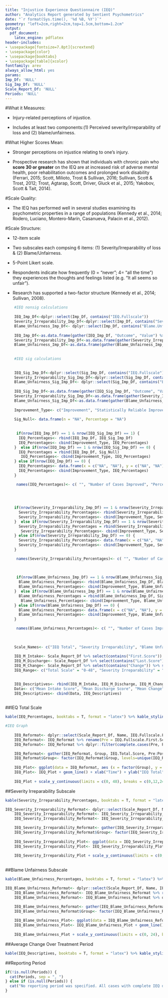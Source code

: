 ```yaml
---
title: "Injustice Experience Questionnaire (IEQ)"
author: "Analytics Report generated by Sentient Psychometrics"
date: "`r format(Sys.time(), '%d %B, %Y')`"
geometry: "left=2cm,right=2cm,top=1.5cm,bottom=1.2cm"
output:
  pdf_document:
    latex_engine: pdflatex
header-includes:
- \usepackage[fontsize=7.8pt]{scrextend}
- \usepackage{color}
- \usepackage{booktabs}
- \usepackage[table]{xcolor}
fontfamily: arev
always_allow_html: yes
params:
Imp_Df: 'NULL'
Sig_Imp_Df: 'NULL'
Scale_Report_Df: 'NULL'
Periods: 'NULL'
---
```



\begingroup\Large

\begin{center} \textbf{Information about the Injustice Experience Questionnaire (IEQ)} \end{center} 

#What it Measures: 

* Injury-related perceptions of injustice.

* Includes at least two components:(1) Perceived severity/irreparability of loss and (2) blame/unfairness.


#What Higher Scores Mean:

* Stronger perceptions on injustice relating to one's injury.

* Prospective research has shown that individuals with chronic pain who **score 30 or greater** on the IEQ are at increased risk of adverse mental health, poor rehabilitation outcomes and prolonged work disability (Ferrari, 2015; Scott, Milioto, Trost & Sullivan, 2016; Sullivan, Scott & Trost, 2012; Trost, Agtarap, Scott, Driver, Gluck et al., 2015; Yakobov, Scott & Tait, 2014). 


#Scale Quality:

* The IEQ has performed well in several studies examining its psychometric properties in a range of populations (Kennedy et al., 2014; Rodero, Luciano, Montero-Marín, Casanueva, Palacin et al., 2012). 

#Scale Structure: 

* 12-item scale

* Two subscales each compsing 6 items: (1) Severity/Irreparability of loss & (2) Blame/Unfairness.

* 5-Point Likert scale.

* Respondents indicate how frequently (0 = "never"; 4= "all the time") they experiences the thoughts and feelings listed (e.g. "It all seems so unfair"). 

* Research has supported a two-factor structure (Kennedy et al., 2014; Sullivan, 2008). 

\endgroup

\newpage

```r

    #IEQ nonsig calculations 
    
    IEQ_Imp_Df<-dplyr::select(Imp_Df, contains("IEQ.Fullscale"))
    Severity_Irreparability_Imp_Df<-dplyr::select(Imp_Df, contains("Severity.Irreparability"))
    Blame_Unfairness_Imp_Df<- dplyr::select(Imp_Df, contains("Blame.Unfairness"))
    
    IEQ_Imp_Df<-as.data.frame(gather(IEQ_Imp_Df, "Outcome", "Value") %>% na.omit() %>% count(Outcome,Value) %>% mutate(Percentage = paste0(round(100 * n/sum(n), 0), "%"))) %>% dplyr::filter(Value == "Yes") %>% dplyr::select(-c(Outcome,Value))
    Severity_Irreparability_Imp_Df<-as.data.frame(gather(Severity_Irreparability_Imp_Df, "Outcome", "Value") %>% na.omit() %>% count(Outcome,Value) %>% mutate(Percentage = paste0(round(100 * n/sum(n), 0), "%"))) %>% dplyr::filter(Value == "Yes") %>% dplyr::select(-c(Outcome,Value))
    Blame_Unfairness_Imp_Df<-as.data.frame(gather(Blame_Unfairness_Imp_Df, "Outcome", "Value") %>% na.omit() %>% count(Outcome,Value) %>% mutate(Percentage = paste0(round(100 * n/sum(n), 0), "%"))) %>% dplyr::filter(Value == "Yes") %>% dplyr::select(-c(Outcome,Value))
    
    
    #IEQ sig calculations
    
    
    IEQ_Sig_Imp_Df<-dplyr::select(Sig_Imp_Df, contains("IEQ.Fullscale"))
    Severity_Irreparability_Sig_Imp_Df<-dplyr::select(Sig_Imp_Df, contains("Severity.Irreparability"))
    Blame_Unfairness_Sig_Imp_Df<- dplyr::select(Sig_Imp_Df, contains("Blame.Unfairness"))
    
    IEQ_Sig_Imp_Df<-as.data.frame(gather(IEQ_Sig_Imp_Df, "Outcome", "Value") %>% na.omit() %>% count(Outcome,Value) %>% mutate(Percentage = paste0(round(100 * n/sum(n), 0), "%"))) %>% dplyr::filter(Value == "Yes") %>% dplyr::select(-c(Outcome,Value))
    Severity_Irreparability_Sig_Imp_Df<-as.data.frame(gather(Severity_Irreparability_Sig_Imp_Df, "Outcome", "Value") %>% na.omit() %>% count(Outcome,Value) %>% mutate(Percentage = paste0(round(100 * n/sum(n), 0), "%"))) %>% dplyr::filter(Value == "Yes") %>% dplyr::select(-c(Outcome,Value))
    Blame_Unfairness_Sig_Imp_Df<-as.data.frame(gather(Blame_Unfairness_Sig_Imp_Df, "Outcome", "Value") %>% na.omit() %>% count(Outcome,Value) %>% mutate(Percentage = paste0(round(100 * n/sum(n), 0), "%"))) %>% dplyr::filter(Value == "Yes") %>% dplyr::select(-c(Outcome,Value))
    
    Improvement_Type<- c("Improvement", "Statistically Reliable Improvement")
    
    Sig_Null<- data.frame(n = "NA", Percentage = "NA")
    
    
     if(nrow(IEQ_Imp_Df) == 1 & nrow(IEQ_Sig_Imp_Df) == 1) {
      IEQ_Percentages<- rbind(IEQ_Imp_Df, IEQ_Sig_Imp_Df)
      IEQ_Percentages<- cbind(Improvement_Type, IEQ_Percentages)
    }  else if(nrow(IEQ_Imp_Df) == 1 & nrow(IEQ_Sig_Imp_Df) == 0) {
      IEQ_Percentages = rbind(IEQ_Imp_Df, Sig_Null)
       IEQ_Percentages<- cbind(Improvement_Type, IEQ_Percentages)
    } else if(nrow(IEQ_Imp_Df) == 0) {
      IEQ_Percentages<- data.frame(x = c("NA", "NA"), y = c("NA", "NA"))
      IEQ_Percentages<- cbind(Improvement_Type, IEQ_Percentages)
    }

     names(IEQ_Percentages)<- c( "", "Number of Cases Improved", "Percentage of Cases Improved")
    
    
    
    
    if(nrow(Severity_Irreparability_Imp_Df) == 1 & nrow(Severity_Irreparability_Sig_Imp_Df) == 1) {
      Severity_Irreparability_Percentages<- rbind(Severity_Irreparability_Imp_Df, Severity_Irreparability_Sig_Imp_Df)
      Severity_Irreparability_Percentages<- cbind(Improvement_Type, Severity_Irreparability_Percentages)
    }  else if(nrow(Severity_Irreparability_Imp_Df) == 1 & nrow(Severity_Irreparability_Sig_Imp_Df) == 0) {
      Severity_Irreparability_Percentages = rbind(Severity_Irreparability_Imp_Df, Sig_Null)
       Severity_Irreparability_Percentages<- cbind(Improvement_Type, Severity_Irreparability_Percentages)
    } else if(nrow(Severity_Irreparability_Imp_Df) == 0) {
      Severity_Irreparability_Percentages<- data.frame(x = c("NA", "NA"), y = c("NA", "NA"))
      Severity_Irreparability_Percentages<- cbind(Improvement_Type, Severity_Irreparability_Percentages)
    }

     names(Severity_Irreparability_Percentages)<- c( "", "Number of Cases Improved", "Percentage of Cases Improved")
    
    
    
     if(nrow(Blame_Unfairness_Imp_Df) == 1 & nrow(Blame_Unfairness_Sig_Imp_Df) == 1) {
      Blame_Unfairness_Percentages<- rbind(Blame_Unfairness_Imp_Df, Blame_Unfairness_Sig_Imp_Df)
      Blame_Unfairness_Percentages<- cbind(Improvement_Type, Blame_Unfairness_Percentages)
    }  else if(nrow(Blame_Unfairness_Imp_Df) == 1 & nrow(Blame_Unfairness_Sig_Imp_Df) == 0) {
      Blame_Unfairness_Percentages = rbind(Blame_Unfairness_Imp_Df, Sig_Null)
       Blame_Unfairness_Percentages<- cbind(Improvement_Type, Blame_Unfairness_Percentages)
    } else if(nrow(Blame_Unfairness_Imp_Df) == 0) {
      Blame_Unfairness_Percentages<- data.frame(x = c("NA", "NA"), y = c("NA", "NA"))
      Blame_Unfairness_Percentages<- cbind(Improvement_Type, Blame_Unfairness_Percentages)
    }

     names(Blame_Unfairness_Percentages)<- c( "", "Number of Cases Improved", "Percentage of Cases Improved")
    
     
     
    Scale_Names<- c("IEQ Total", "Severity Irreparability", "Blame Unfairness")
    
    IEQ_M_Intake<- Scale_Report_Df %>% select(contains("First.Score")) %>% select(contains("IEQ")) %>% summarise_all(funs(round(mean(., na.rm = TRUE), digits = 2))) %>% rename_all(funs(c(Scale_Names)))
    IEQ_M_Discharge<- Scale_Report_Df %>% select(contains("Last.Score")) %>% select(contains("IEQ")) %>% summarise_all(funs(round(mean(., na.rm = TRUE), digits = 2))) %>% rename_all(funs(c(Scale_Names)))
    IEQ_M_Change<- Scale_Report_Df %>% select(contains("Change")) %>% select(contains("IEQ")) %>% summarise_all(funs(round(mean(., na.rm = TRUE), digits = 2))) %>% rename_all(funs(c(Scale_Names)))
    IEQ_Range<- c("Total Scale" = "0-48", "Severity Irreparability" = "0-24", "Blame Unfairness" = "0-24")

    
    IEQ_Descriptives<- rbind(IEQ_M_Intake, IEQ_M_Discharge, IEQ_M_Change, IEQ_Range)
    Data<- c("Mean Intake Score", "Mean Discharge Score", "Mean Change", "Range of Possible Scores")
    IEQ_Descriptives<- cbind(Data, IEQ_Descriptives)
  
```

##IEQ Total Scale

```r

kable(IEQ_Percentages, booktabs = T, format = "latex") %>% kable_styling(position = "left", full_width = T, latex_options = "striped") %>% row_spec(0, bold = T) 
```

```r
  
#IEQ Graph
    
    IEQ_Reformat<- dplyr::select(Scale_Report_Df, Name, IEQ.Fullscale.First.Score, IEQ.Fullscale.Last.Score)
    IEQ_Reformat<- IEQ_Reformat %>% rename(Pre = IEQ.Fullscale.First.Score, Post = IEQ.Fullscale.Last.Score)
    IEQ_Reformat<- IEQ_Reformat %>% dplyr::filter(complete.cases(Pre, Post))

    IEQ_Reformat<- gather(IEQ_Reformat, Group, IEQ.Total.Score, Pre:Post)
    IEQ_Reformat$Group<- factor(IEQ_Reformat$Group, levels=unique(IEQ_Reformat$Group))
    
    IEQ_Plot<- ggplot(data = IEQ_Reformat, aes (x = factor(Group), y = IEQ.Total.Score, group = Name))
    IEQ_Plot<- IEQ_Plot + geom_line() + xlab("Time") + ylab("IEQ Total") 
    
    IEQ_Plot + scale_y_continuous(limits = c(0, 48), breaks = c(0,12,24,36,48)) + scale_x_discrete(expand = c(0.2, 0)) + theme_bw() + theme(panel.background = element_rect("#f1f1f1"), axis.line = element_line(colour = "black"), panel.border = element_rect(colour = "#00004c", fill=NA, size=3)) + theme(axis.text.x =  element_text(size=9, family = "AvantGarde", color = "black", face = "bold"), axis.text.y = element_text(size=9, family = "AvantGarde", color = "black", face = "bold"), axis.title.x = element_text(size=9, family = "AvantGarde", face = "bold"), axis.title.y = element_text(size=9, family = "AvantGarde", face = "bold")) 
```

##Severity Irreparability Subscale

```r

kable(Severity_Irreparability_Percentages, booktabs = T, format = "latex") %>% kable_styling(position = "left", full_width = T, latex_options = "striped") %>% row_spec(0, bold = T)
```

```r
IEQ_Severity_Irreparability_Reformat<- dplyr::select(Scale_Report_Df, Name, IEQ.Severity.Irreparability.First.Score, IEQ.Severity.Irreparability.Last.Score)
    IEQ_Severity_Irreparability_Reformat<- IEQ_Severity_Irreparability_Reformat %>% rename(Pre = IEQ.Severity.Irreparability.First.Score, Post = IEQ.Severity.Irreparability.Last.Score)
    IEQ_Severity_Irreparability_Reformat<- IEQ_Severity_Irreparability_Reformat %>% dplyr::filter(complete.cases(Pre, Post))

    IEQ_Severity_Irreparability_Reformat<- gather(IEQ_Severity_Irreparability_Reformat, Group, IEQ.Severity.Irreparability.Score, Pre:Post)
    IEQ_Severity_Irreparability_Reformat$Group<- factor(IEQ_Severity_Irreparability_Reformat$Group, levels=unique(IEQ_Severity_Irreparability_Reformat$Group))
    
    IEQ_Severity_Irreparability_Plot<- ggplot(data = IEQ_Severity_Irreparability_Reformat, aes(x = factor(Group), y = IEQ.Severity.Irreparability.Score, group = Name))
    IEQ_Severity_Irreparability_Plot<- IEQ_Severity_Irreparability_Plot + geom_line() + xlab("Time") + ylab("Severity Irreparability") 
    
    IEQ_Severity_Irreparability_Plot + scale_y_continuous(limits = c(0, 24), breaks = c(0,8,16,24)) + scale_x_discrete(expand = c(0.2, 0)) + theme_bw() + theme(panel.background = element_rect("#f1f1f1"), axis.line = element_line(colour = "black"), panel.border = element_rect(colour = "#00004c", fill=NA, size=3)) + theme(axis.text.x =  element_text(size=9, family = "AvantGarde", color = "black", face = "bold"), axis.text.y = element_text(size=9, family = "AvantGarde", color = "black", face = "bold"), axis.title.x = element_text(size=9, family = "AvantGarde", face = "bold"), axis.title.y = element_text(size=9, family = "AvantGarde", face = "bold")) 
    

```

##Blame Unfairness Subscale 

```r

kable(Blame_Unfairness_Percentages, booktabs = T, format = "latex") %>% kable_styling(position = "left", full_width = T, latex_options = "striped") %>% row_spec(0, bold = T)

```

```r
IEQ_Blame_Unfairness_Reformat<- dplyr::select(Scale_Report_Df, Name, IEQ.Blame.Unfairness.First.Score, IEQ.Blame.Unfairness.Last.Score)
    IEQ_Blame_Unfairness_Reformat<- IEQ_Blame_Unfairness_Reformat %>% rename(Pre = IEQ.Blame.Unfairness.First.Score, Post = IEQ.Blame.Unfairness.Last.Score)
    IEQ_Blame_Unfairness_Reformat<- IEQ_Blame_Unfairness_Reformat %>% dplyr::filter(complete.cases(Pre, Post))

    IEQ_Blame_Unfairness_Reformat<- gather(IEQ_Blame_Unfairness_Reformat, Group, IEQ.Blame.Unfairness.Score, Pre:Post)
    IEQ_Blame_Unfairness_Reformat$Group<- factor(IEQ_Blame_Unfairness_Reformat$Group, levels=unique(IEQ_Blame_Unfairness_Reformat$Group))
    
    IEQ_Blame_Unfairness_Plot<- ggplot(data = IEQ_Blame_Unfairness_Reformat, aes (x = factor(Group), y = IEQ.Blame.Unfairness.Score, group = Name))
    IEQ_Blame_Unfairness_Plot<- IEQ_Blame_Unfairness_Plot + geom_line() + xlab("Time") + ylab("Blame Unfairness") 
    
    IEQ_Blame_Unfairness_Plot + scale_y_continuous(limits = c(0, 24), breaks = c(0,8,16,24)) + scale_x_discrete(expand = c(0.2, 0)) + theme_bw() + theme(panel.background = element_rect("#f1f1f1"), axis.line = element_line(colour = "black"), panel.border = element_rect(colour = "#00004c", fill=NA, size=3)) + theme(axis.text.x =  element_text(size=9, family = "AvantGarde", color = "black", face = "bold"), axis.text.y = element_text(size=9, family = "AvantGarde", color = "black", face = "bold"), axis.title.x = element_text(size=9, family = "AvantGarde", face = "bold"), axis.title.y = element_text(size=9, family = "AvantGarde", face = "bold")) 
```

##Average Change Over Treatment Period

```r

kable(IEQ_Descriptives, booktabs = T, format = "latex") %>% kable_styling(position = "left", full_width = T, latex_options = "striped") %>% row_spec(0, bold = T) %>% column_spec(1, width = "6cm")

```

##Reporting Period
```r


if(!is.null(Periods)) {
  cat(Periods, sep = ", ")
} else if (is.null(Periods)) {
  cat("No reporting period was specified. All cases with complete IEQ data were used.")
}


```